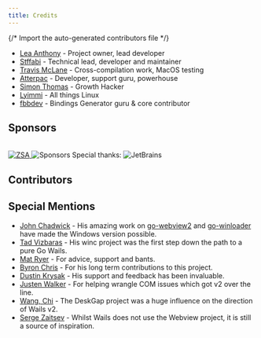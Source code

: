 ```yaml
---
title: Credits
---
```


{/* Import the auto-generated contributors file */}


- [Lea Anthony](https://github.com/leaanthony) - Project owner, lead developer
- [Stffabi](https://github.com/stffabi) - Technical lead, developer and
  maintainer
- [Travis McLane](https://github.com/tmclane) - Cross-compilation work, MacOS
  testing
- [Atterpac](https://github.com/atterpac) - Developer, support guru, powerhouse
- [Simon Thomas](mailto:enquiries@wails.io) - Growth Hacker
- [Lyimmi](https://github.com/Lyimmi) - All things Linux
- [fbbdev](https://github.com/fbbdev) - Bindings Generator guru & core contributor

## Sponsors
<br/>
<a href="https://zsa.io/">
    <img
        src="/sponsors/zsa.png"
        style={{ margin: "auto", width: "400px" }}
        alt="ZSA"
    />
</a>
<img
  src="https://wails.io/img/sponsors.svg"
  style={{ margin: "auto", width: "100%", "max-width": "1600px;" }}
  alt="Sponsors"
/>
Special thanks:
<img
  src="/sponsors/jetbrains-grayscale.webp"
  style={{ margin: "auto", width: "100px" }}
  alt="JetBrains"
/>

## Contributors

<Contributors />

## Special Mentions

- [John Chadwick](https://github.com/jchv) - His amazing work on
  [go-webview2](https://github.com/jchv/go-webview2) and
  [go-winloader](https://github.com/jchv/go-winloader) have made the Windows
  version possible.
- [Tad Vizbaras](https://github.com/tadvi) - His winc project was the first step
  down the path to a pure Go Wails.
- [Mat Ryer](https://github.com/matryer) - For advice, support and bants.
- [Byron Chris](https://github.com/bh90210) - For his long term contributions to
  this project.
- [Dustin Krysak](https://wiki.ubuntu.com/bashfulrobot) - His support and
  feedback has been invaluable.
- [Justen Walker](https://github.com/justenwalker/) - For helping wrangle COM
  issues which got v2 over the line.
- [Wang, Chi](https://github.com/patr0nus/) - The DeskGap project was a huge
  influence on the direction of Wails v2.
- [Serge Zaitsev](https://github.com/zserge) - Whilst Wails does not use the
  Webview project, it is still a source of inspiration.
